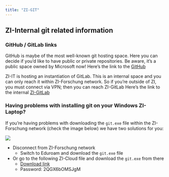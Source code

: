 ```yaml
---
title: "ZI-GIT"
---
```


## ZI-Internal git related information

### GitHub / GitLab links

GitHub is maybe of the most well-known git hosting space.
Here you can decide if you'd like to have public or private repositories.
Be aware, it's a public space owned by Microsoft now!
Here's the link to the [GitHub](https://github.com/)

ZI-IT is hosting an instantiation of GitLab.
This is an internal space and you can only reach it within ZI-Forschung network.
So if you're outside of ZI, you must connect via VPN; then you can reach ZI-GitLab
Here's the link to the internal [ZI-GitLab](https://gitlab.zi.local/)

### Having problems with installing git on your Windows ZI-Laptop?

If you're having problems with downloading the `git.exe` file within the ZI-Forschung network (check the image below) we have two solutions for you:

![](images/git-install-error.png){fig-alt="An error message related to downloading git.exe."}

- Disconnect from ZI-Forschung network
    - Switch to Eduroam and download the `git.exe` file
- Or go to the following ZI-Cloud file and download the `git.exe` from there
    - [Download link](https://cloud.zi-mannheim.de/index.php/s/EcYiy8zkMmERonC)
    - Password: 2QGX6bOMSJgM
